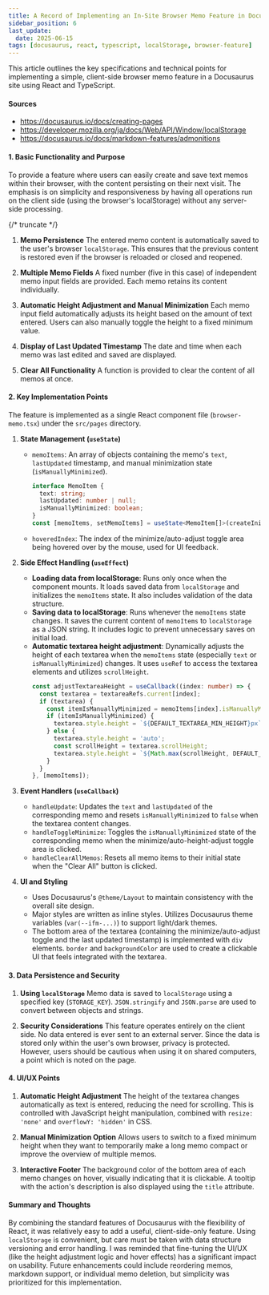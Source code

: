 ```yaml
---
title: A Record of Implementing an In-Site Browser Memo Feature in Docusaurus
sidebar_position: 6
last_update:
  date: 2025-06-15
tags: [docusaurus, react, typescript, localStorage, browser-feature]
---
```



This article outlines the key specifications and technical points for implementing a simple, client-side browser memo feature in a Docusaurus site using React and TypeScript.

#### Sources
- https://docusaurus.io/docs/creating-pages
- https://developer.mozilla.org/ja/docs/Web/API/Window/localStorage
- https://docusaurus.io/docs/markdown-features/admonitions

#### 1. Basic Functionality and Purpose

To provide a feature where users can easily create and save text memos within their browser, with the content persisting on their next visit. The emphasis is on simplicity and responsiveness by having all operations run on the client side (using the browser's localStorage) without any server-side processing.

{/* truncate */}

1.  **Memo Persistence**
    The entered memo content is automatically saved to the user's browser `localStorage`. This ensures that the previous content is restored even if the browser is reloaded or closed and reopened.

2.  **Multiple Memo Fields**
    A fixed number (five in this case) of independent memo input fields are provided. Each memo retains its content individually.

3.  **Automatic Height Adjustment and Manual Minimization**
    Each memo input field automatically adjusts its height based on the amount of text entered. Users can also manually toggle the height to a fixed minimum value.

4.  **Display of Last Updated Timestamp**
    The date and time when each memo was last edited and saved are displayed.

5.  **Clear All Functionality**
    A function is provided to clear the content of all memos at once.

#### 2. Key Implementation Points

The feature is implemented as a single React component file (`browser-memo.tsx`) under the `src/pages` directory.

1.  **State Management (`useState`)**
    *   `memoItems`: An array of objects containing the memo's `text`, `lastUpdated` timestamp, and manual minimization state (`isManuallyMinimized`).
        ```typescript
        interface MemoItem {
          text: string;
          lastUpdated: number | null;
          isManuallyMinimized: boolean;
        }
        const [memoItems, setMemoItems] = useState<MemoItem[]>(createInitialMemoItems);
        ```
    *   `hoveredIndex`: The index of the minimize/auto-adjust toggle area being hovered over by the mouse, used for UI feedback.

2.  **Side Effect Handling (`useEffect`)**
    *   **Loading data from localStorage**: Runs only once when the component mounts. It loads saved data from `localStorage` and initializes the `memoItems` state. It also includes validation of the data structure.
    *   **Saving data to localStorage**: Runs whenever the `memoItems` state changes. It saves the current content of `memoItems` to `localStorage` as a JSON string. It includes logic to prevent unnecessary saves on initial load.
    *   **Automatic textarea height adjustment**: Dynamically adjusts the height of each textarea when the `memoItems` state (especially `text` or `isManuallyMinimized`) changes. It uses `useRef` to access the textarea elements and utilizes `scrollHeight`.
        ```typescript
        const adjustTextareaHeight = useCallback((index: number) => {
          const textarea = textareaRefs.current[index];
          if (textarea) {
            const itemIsManuallyMinimized = memoItems[index].isManuallyMinimized;
            if (itemIsManuallyMinimized) {
              textarea.style.height = `${DEFAULT_TEXTAREA_MIN_HEIGHT}px`;
            } else {
              textarea.style.height = 'auto';
              const scrollHeight = textarea.scrollHeight;
              textarea.style.height = `${Math.max(scrollHeight, DEFAULT_TEXTAREA_MIN_HEIGHT)}px`;
            }
          }
        }, [memoItems]);
        ```

3.  **Event Handlers (`useCallback`)**
    *   `handleUpdate`: Updates the `text` and `lastUpdated` of the corresponding memo and resets `isManuallyMinimized` to `false` when the textarea content changes.
    *   `handleToggleMinimize`: Toggles the `isManuallyMinimized` state of the corresponding memo when the minimize/auto-height-adjust toggle area is clicked.
    *   `handleClearAllMemos`: Resets all memo items to their initial state when the "Clear All" button is clicked.

4.  **UI and Styling**
    *   Uses Docusaurus's `@theme/Layout` to maintain consistency with the overall site design.
    *   Major styles are written as inline styles. Utilizes Docusaurus theme variables (`var(--ifm-...)`) to support light/dark themes.
    *   The bottom area of the textarea (containing the minimize/auto-adjust toggle and the last updated timestamp) is implemented with `div` elements. `border` and `backgroundColor` are used to create a clickable UI that feels integrated with the textarea.

#### 3. Data Persistence and Security

1.  **Using `localStorage`**
    Memo data is saved to `localStorage` using a specified key (`STORAGE_KEY`). `JSON.stringify` and `JSON.parse` are used to convert between objects and strings.

2.  **Security Considerations**
    This feature operates entirely on the client side. No data entered is ever sent to an external server. Since the data is stored only within the user's own browser, privacy is protected. However, users should be cautious when using it on shared computers, a point which is noted on the page.

#### 4. UI/UX Points

1.  **Automatic Height Adjustment**
    The height of the textarea changes automatically as text is entered, reducing the need for scrolling. This is controlled with JavaScript height manipulation, combined with `resize: 'none'` and `overflowY: 'hidden'` in CSS.

2.  **Manual Minimization Option**
    Allows users to switch to a fixed minimum height when they want to temporarily make a long memo compact or improve the overview of multiple memos.

3.  **Interactive Footer**
    The background color of the bottom area of each memo changes on hover, visually indicating that it is clickable. A tooltip with the action's description is also displayed using the `title` attribute.

#### Summary and Thoughts

By combining the standard features of Docusaurus with the flexibility of React, it was relatively easy to add a useful, client-side-only feature.
Using `localStorage` is convenient, but care must be taken with data structure versioning and error handling.
I was reminded that fine-tuning the UI/UX (like the height adjustment logic and hover effects) has a significant impact on usability.
Future enhancements could include reordering memos, markdown support, or individual memo deletion, but simplicity was prioritized for this implementation.
